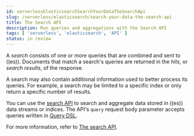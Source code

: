```yaml
---
id: serverlessElasticsearchSearchYourDataTheSearchApi
slug: /serverless/elasticsearch/search-your-data-the-search-api
title: The Search API
description: Run queries and aggregations with the Search API
tags: [ 'serverless', 'elasticsearch', 'API' ]
status: in review
---
```


<DocBadge template="technical preview" />

A _search_ consists of one or more queries that are combined and sent to ((es)).
Documents that match a search's queries are returned in the _hits_, or
_search results_, of the response.

A search may also contain additional information used to better process its
queries. For example, a search may be limited to a specific index or only return
a specific number of results.

You can use the [search API](((ref))/search-search.html) to search and
aggregate data stored in ((es)) data streams or indices.
The API's `query` request body parameter accepts queries written in
[Query DSL](((ref))/query-dsl.html).

For more information, refer to [The search API](((ref))/search-your-data.html).